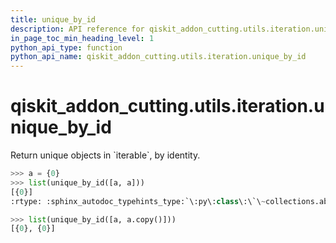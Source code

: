 ```yaml
---
title: unique_by_id
description: API reference for qiskit_addon_cutting.utils.iteration.unique_by_id
in_page_toc_min_heading_level: 1
python_api_type: function
python_api_name: qiskit_addon_cutting.utils.iteration.unique_by_id
---
```


<span id="qiskit-addon-cutting-utils-iteration-unique-by-id" />

# qiskit\_addon\_cutting.utils.iteration.unique\_by\_id

<Function id="qiskit_addon_cutting.utils.iteration.unique_by_id" isDedicatedPage={true} github="https://github.com/Qiskit/qiskit-addon-cutting/tree/stable/0.9/qiskit_addon_cutting/utils/iteration.py" signature="unique_by_id(iterable, /)">
  Return unique objects in `iterable`, by identity.

  ```python
  >>> a = {0}
  >>> list(unique_by_id([a, a]))
  [{0}]
  :rtype: :sphinx_autodoc_typehints_type:`\:py\:class\:\`\~collections.abc.ValuesView\``
  ```

  ```python
  >>> list(unique_by_id([a, a.copy()]))
  [{0}, {0}]
  ```
</Function>

